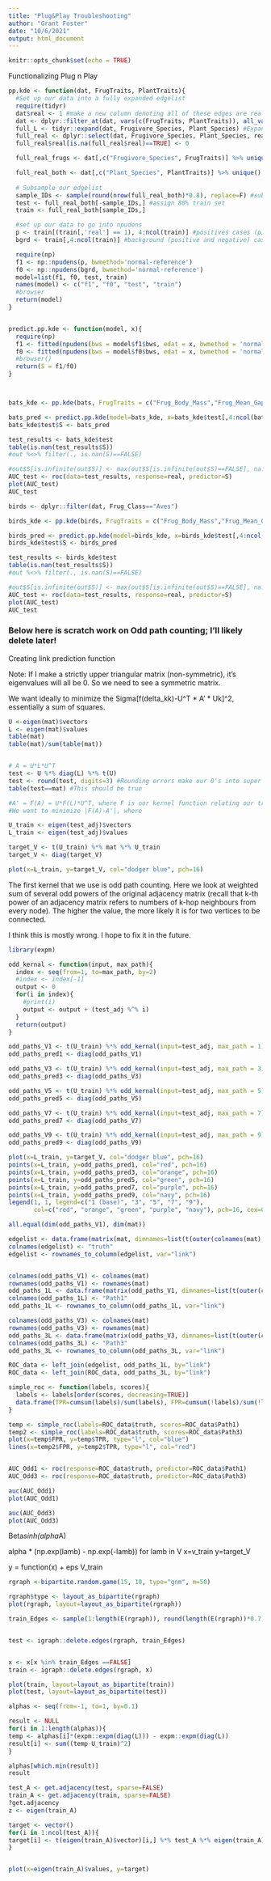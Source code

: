```yaml
---
title: "Plug&Play Troubleshooting"
author: "Grant Foster"
date: "10/6/2021"
output: html_document
---
```


```r
knitr::opts_chunk$set(echo = TRUE)
```

Functionalizing Plug n Play
```r
pp.kde <- function(dat, FrugTraits, PlantTraits){
  #Set up our data into a fully expanded edgelist
  require(tidyr)
  dat$real <- 1 #make a new column denoting all of these edges are real; important when we expand out to all pairwise connections later
  dat <- dplyr::filter_at(dat, vars(c(FrugTraits, PlantTraits)), all_vars(!is.na(.))) #make sure we have data for all our predictors
  full_L <- tidyr::expand(dat, Frugivore_Species, Plant_Species) #Expand to include all possible pairwise plant-frugivore interactions.
  full_real <- dplyr::select(dat, Frugivore_Species, Plant_Species, real) %>% left_join(full_L, ., by = c("Frugivore_Species", "Plant_Species")) #notating which of our edges in this expanded data are real 
  full_real$real[is.na(full_real$real)==TRUE] <- 0

  full_real_frugs <- dat[,c("Frugivore_Species", FrugTraits)] %>% unique() %>% left_join(full_real, ., by="Frugivore_Species") #Add in our frugivore traits

  full_real_both <- dat[,c("Plant_Species", PlantTraits)] %>% unique() %>% left_join(full_real_frugs, ., by="Plant_Species") #add in our plant traits
  
  # Subsample our edgelist
  sample_IDs <- sample(round(nrow(full_real_both)*0.8), replace=F) #subsample out 80% of our edges. 
  test <- full_real_both[-sample_IDs,] #assign 80% train set
  train <- full_real_both[sample_IDs,]

  #set up our data to go into npudens
  p <- train[(train[,'real'] == 1), 4:ncol(train)] #positives cases (p)
  bgrd <- train[,4:ncol(train)] #background (positive and negative) cases

  require(np)
  f1 <- np::npudens(p, bwmethod='normal-reference') 
  f0 <- np::npudens(bgrd, bwmethod='normal-reference')
  model=list(f1, f0, test, train)
  names(model) <- c("f1", "f0", "test", "train")
  #browser
  return(model)
}


predict.pp.kde <- function(model, x){
  require(np)
  f1 <- fitted(npudens(bws = model$f1$bws, edat = x, bwmethod = 'normal-reference'))
  f0 <- fitted(npudens(bws = model$f0$bws, edat = x, bwmethod = 'normal-reference'))
  #browser()
  return(S = f1/f0)
}



bats_kde <- pp.kde(bats, FrugTraits = c("Frug_Body_Mass","Frug_Mean_Gape_Size", "FrugSc1", "FrugSc2", "FrugSc3"), PlantTraits = c("fruit_diameter", "fruit_length", "tree", "palm", "scrub", "yellow", "red", "black", "brown", "green", "LipSc1", "LipSc2"))

bats_pred <- predict.pp.kde(model=bats_kde, x=bats_kde$test[,4:ncol(bats_kde$test)])
bats_kde$test$S <- bats_pred

test_results <- bats_kde$test
table(is.nan(test_results$S))
#out %<>% filter(., is.nan(S)==FALSE)

#out$S[is.infinite(out$S)] <- max(out$S[is.infinite(out$S)==FALSE], na.rm = TRUE)+1
AUC_test <- roc(data=test_results, response=real, predictor=S)
plot(AUC_test)
AUC_test
```



```r

birds <- dplyr::filter(dat, Frug_Class=="Aves")

birds_kde <- pp.kde(birds, FrugTraits = c("Frug_Body_Mass","Frug_Mean_Gape_Size"), PlantTraits = c("fruit_diameter", "fruit_length", "tree", "palm", "scrub", "yellow", "red", "black", "brown", "green", "LipSc1", "LipSc2"))

birds_pred <- predict.pp.kde(model=birds_kde, x=birds_kde$test[,4:ncol(birds_kde$test)])
birds_kde$test$S <- birds_pred

test_results <- birds_kde$test
table(is.nan(test_results$S))
#out %<>% filter(., is.nan(S)==FALSE)

#out$S[is.infinite(out$S)] <- max(out$S[is.infinite(out$S)==FALSE], na.rm = TRUE)+1
AUC_test <- roc(data=test_results, response=real, predictor=S)
plot(AUC_test)
AUC_test
```


### Below here is scratch work on Odd path counting; I'll likely delete later!
Creating link prediction function

Note: If I make a strictly upper triangular matrix (non-symmetric), it's eigenvalues will all be 0. So we need to see a symmetric matrix. 

We want ideally to minimize the Sigma[f(delta_kk)-U^T * A' * Uk]^2, essentially a sum of squares.
```r
U <-eigen(mat)$vectors
L <- eigen(mat)$values
table(mat)
table(mat)/sum(table(mat))


# A = U*L*U^T
test <- U %*% diag(L) %*% t(U)
test <- round(test, digits=3) #Rounding errors make our 0's into super small values
table(test==mat) #This should be true

#A' = F(A) = U*F(L)*U^T, where F is our kernel function relating our training set (A) to test set (A')
#We want to minimize |F(A)-A'|, where

U_train <- eigen(test_adj)$vectors
L_train <- eigen(test_adj)$values

target_V <- t(U_train) %*% mat %*% U_train
target_V <- diag(target_V)

plot(x=L_train, y=target_V, col="dodger blue", pch=16)
```


The first kernel that we use is odd path counting. Here we look at weighted sum of several odd powers of the original adjacency matrix (recall that k-th power of an adjacency matrix refers to numbers of k-hop neighbours from every node). The higher the value, the more likely it is for two vertices to be connected.

I think this is mostly wrong. I hope to fix it in the future.

```r
library(expm)

odd_kernal <- function(input, max_path){
  index <- seq(from=1, to=max_path, by=2)
  #index <- index[-1]
  output <- 0
  for(i in index){
    #print(i)
    output <- output + (test_adj %^% i)
  }
  return(output)
}

odd_paths_V1 <- t(U_train) %*% odd_kernal(input=test_adj, max_path = 1) %*% U_train
odd_paths_pred1 <- diag(odd_paths_V1)

odd_paths_V3 <- t(U_train) %*% odd_kernal(input=test_adj, max_path = 3) %*% U_train
odd_paths_pred3 <- diag(odd_paths_V3)

odd_paths_V5 <- t(U_train) %*% odd_kernal(input=test_adj, max_path = 5) %*% U_train
odd_paths_pred5 <- diag(odd_paths_V5)

odd_paths_V7 <- t(U_train) %*% odd_kernal(input=test_adj, max_path = 7) %*% U_train
odd_paths_pred7 <- diag(odd_paths_V7)

odd_paths_V9 <- t(U_train) %*% odd_kernal(input=test_adj, max_path = 9) %*% U_train
odd_paths_pred9 <- diag(odd_paths_V9)

plot(x=L_train, y=target_V, col="dodger blue", pch=16)
points(x=L_train, y=odd_paths_pred1, col="red", pch=16)
points(x=L_train, y=odd_paths_pred3, col="orange", pch=16)
points(x=L_train, y=odd_paths_pred5, col="green", pch=16)
points(x=L_train, y=odd_paths_pred7, col="purple", pch=16)
points(x=L_train, y=odd_paths_pred9, col="navy", pch=16)
legend(1, 1, legend=c("1 (base)", "3", "5", "7", "9"),
       col=c("red", "orange", "green", "purple", "navy"), pch=16, cex=0.8)

all.equal(dim(odd_paths_V1), dim(mat))

edgelist <- data.frame(matrix(mat, dimnames=list(t(outer(colnames(mat), rownames(mat), FUN=paste)), NULL)))
colnames(edgelist) <- "truth"
edgelist <- rownames_to_column(edgelist, var="link")


colnames(odd_paths_V1) <- colnames(mat)
rownames(odd_paths_V1) <- rownames(mat)
odd_paths_1L <- data.frame(matrix(odd_paths_V1, dimnames=list(t(outer(colnames(odd_paths_V1), rownames(odd_paths_V1), FUN=paste)), NULL)))
colnames(odd_paths_1L) <- "Path1"
odd_paths_1L <- rownames_to_column(odd_paths_1L, var="link")

colnames(odd_paths_V3) <- colnames(mat)
rownames(odd_paths_V3) <- rownames(mat)
odd_paths_3L <- data.frame(matrix(odd_paths_V3, dimnames=list(t(outer(colnames(odd_paths_V3), rownames(odd_paths_V3), FUN=paste)), NULL)))
colnames(odd_paths_3L) <- "Path3"
odd_paths_3L <- rownames_to_column(odd_paths_3L, var="link")

ROC_data <- left_join(edgelist, odd_paths_1L, by="link")
ROC_data <- left_join(ROC_data, odd_paths_3L, by="link")

simple_roc <- function(labels, scores){
  labels <- labels[order(scores, decreasing=TRUE)]
  data.frame(TPR=cumsum(labels)/sum(labels), FPR=cumsum(!labels)/sum(!labels), labels)
}

temp <- simple_roc(labels=ROC_data$truth, scores=ROC_data$Path1)
temp2 <- simple_roc(labels=ROC_data$truth, scores=ROC_data$Path3)
plot(x=temp$FPR, y=temp$TPR, type="l", col="blue")
lines(x=temp2$FPR, y=temp2$TPR, type="l", col="red")


AUC_Odd1 <- roc(response=ROC_data$truth, predictor=ROC_data$Path1)
AUC_Odd3 <- roc(response=ROC_data$truth, predictor=ROC_data$Path3)

auc(AUC_Odd1)
plot(AUC_Odd1)

auc(AUC_Odd3)
plot(AUC_Odd3)
```

  
  

Beta*sinh(alpha*A)


alpha * (np.exp(lamb) - np.exp(-lamb)) for lamb in V
x=v_train
y=target_V

y = function(x) + eps
V_train




```r
rgraph <-bipartite.random.game(15, 10, type="gnm", m=50)

rgraph$type <- layout_as_bipartite(rgraph)
plot(rgraph, layout=layout_as_bipartite(rgraph))

train_Edges <- sample(1:length(E(rgraph)), round(length(E(rgraph))*0.7), replace = FALSE)


test <- igraph::delete.edges(rgraph, train_Edges)


x <- x[x %in% train_Edges ==FALSE]
train <- igraph::delete.edges(rgraph, x)

plot(train, layout=layout_as_bipartite(train))
plot(test, layout=layout_as_bipartite(test))

```


```r
alphas <- seq(from=-1, to=1, by=0.1)

result <- NULL
for(i in 1:length(alphas)){
temp <- alphas[i]*(expm::expm(diag(L))) - expm::expm(diag(L))
result[i] <- sum((temp-U_train)^2)
}

alphas[which.min(result)]
result

test_A <- get.adjacency(test, sparse=FALSE)
train_A <- get.adjacency(train, sparse=FALSE)
?get.adjacency
z <- eigen(train_A)

target <- vector()
for(i in 1:ncol(test_A)){
target[i] <- t(eigen(train_A)$vector)[i,] %*% test_A %*% eigen(train_A)$vector[,i] #UkTA'Uk
}


plot(x=eigen(train_A)$values, y=target)
```


